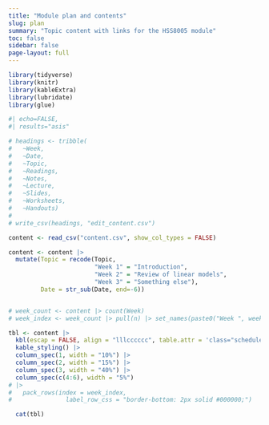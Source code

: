 ```yaml
---
title: "Module plan and contents"
slug: plan
summary: "Topic content with links for the HSS8005 module"
toc: false
sidebar: false
page-layout: full
---
```

          
```r
library(tidyverse)
library(knitr)
library(kableExtra)
library(lubridate)
library(glue)
```
   
<!-- - [**Materials**](/materials/) ({{< fa book-open-reader >}}): This page contains the readings, slides, and recorded lectures (if any) for the topic. Read/watch these first. -->
<!-- - **Tutorial** ({{< fa laptop-code >}}): A link to the tutorial for that week.  -->
<!-- - **Assignment** ({{< fa pen-ruler >}}): This page contains the instructions for each assignment. **Assignments are due by 11:59 PM on the day they're listed.** -->


```r
#| echo=FALSE,
#| results="asis" 

# headings <- tribble(
#   ~Week,
#   ~Date,
#   ~Topic,	
#   ~Readings,
#   ~Notes,
#   ~Lecture,
#   ~Slides,
#   ~Worksheets,
#   ~Handouts)
# 
# write_csv(headings, "edit_content.csv")

content <- read_csv("content.csv", show_col_types = FALSE) 

content <- content |>
  mutate(Topic = recode(Topic, 
                        "Week 1" = "Introduction", 
                        "Week 2" = "Review of linear models",
                        "Week 3" = "Something else"),
         Date = str_sub(Date, end=-6))


# week_count <- content |> count(Week)
# week_index <- week_count |> pull(n) |> set_names(paste0("Week ", week_count$Week))

tbl <- content |>
  kbl(escap = FALSE, align = "lllcccccc", table.attr = 'class="schedule-table"') |>
  kable_styling() |>
  column_spec(1, width = "10%") |>  
  column_spec(2, width = "15%") |>  
  column_spec(3, width = "40%") |>  
  column_spec(c(4:6), width = "5%") 
# |>
#   pack_rows(index = week_index,
#               label_row_css = "border-bottom: 2px solid #000000;")

  cat(tbl)


```



  
